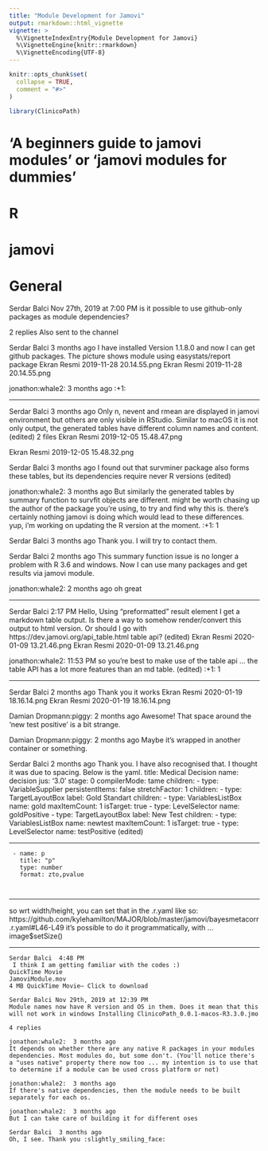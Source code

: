 ```yaml
---
title: "Module Development for Jamovi"
output: rmarkdown::html_vignette
vignette: >
  %\VignetteIndexEntry{Module Development for Jamovi}
  %\VignetteEngine{knitr::rmarkdown}
  %\VignetteEncoding{UTF-8}
---
```


```r
knitr::opts_chunk$set(
  collapse = TRUE,
  comment = "#>"
)
```

```r
library(ClinicoPath)
```




# ‘A beginners guide to jamovi modules’ or ‘jamovi modules for dummies’

# R




# jamovi









# General




Serdar Balci Nov 27th, 2019 at 7:00 PM
is it possible to use github-only packages as module dependencies?




2 replies
Also sent to the channel

Serdar Balci  3 months ago
I have installed Version 1.1.8.0 and now I can get github packages. The picture shows module using easystats/report package
Ekran Resmi 2019-11-28 20.14.55.png 
Ekran Resmi 2019-11-28 20.14.55.png



jonathon:whale2:  3 months ago
:+1:



---



Serdar Balci  3 months ago
Only n, nevent and rmean are displayed in jamovi environment but others are only visible in RStudio. Similar to macOS it is not only output, the generated tables have different column names and content. (edited) 
2 files 
Ekran Resmi 2019-12-05 15.48.47.png


Ekran Resmi 2019-12-05 15.48.32.png



Serdar Balci  3 months ago
I found out that survminer package also forms these tables, but its dependencies require never R versions (edited) 

jonathon:whale2:  3 months ago
 But similarly the generated tables by summary function to survfit objects are different.
might be worth chasing up the author of the package you’re using, to try and find why this is. there’s certainly nothing jamovi is doing which would lead to these differences.
yup, i’m working on updating the R version at the moment.
:+1:
1


Serdar Balci  3 months ago
Thank you. I will try to contact them.

Serdar Balci  2 months ago
This summary function issue is no longer a problem with R 3.6 and windows. Now I can use many packages and get results via jamovi module.

jonathon:whale2:  2 months ago
oh great


---


Serdar Balci  2:17 PM
Hello,
Using “preformatted” result element I get a markdown table output. Is there a way to somehow render/convert this output to html version. Or should I go with https://dev.jamovi.org/api_table.html table api? (edited) 
Ekran Resmi 2020-01-09 13.21.46.png 
Ekran Resmi 2020-01-09 13.21.46.png








jonathon:whale2:  11:53 PM
so you’re best to make use of the table api … the table API has a lot more features than an md table. (edited) 
:+1:
1


---




Serdar Balci  2 months ago
Thank you it works
Ekran Resmi 2020-01-19 18.16.14.png 
Ekran Resmi 2020-01-19 18.16.14.png



Damian Dropmann:piggy:  2 months ago
Awesome! That space around the 'new test positive' is a bit strange.

Damian Dropmann:piggy:  2 months ago
Maybe it's wrapped in another container or something.

Serdar Balci  2 months ago
Thank you. I have also recognised that. I thought it was due to spacing. Below is the yaml.
title: Medical Decision
name: decision
jus: '3.0'
stage: 0
compilerMode: tame
children:
  - type: VariableSupplier
    persistentItems: false
    stretchFactor: 1
    children:
      - type: TargetLayoutBox
        label: Gold Standart
        children:
          - type: VariablesListBox
            name: gold
            maxItemCount: 1
            isTarget: true
          - type: LevelSelector
            name: goldPositive
      - type: TargetLayoutBox
        label: New Test
        children:
          - type: VariablesListBox
            name: newtest
            maxItemCount: 1
            isTarget: true
          - type: LevelSelector
            name: testPositive (edited) 


---

     - name: p
       title: "p"
       type: number
       format: zto,pvalue
       
       
---



so wrt width/height, you can set that in the .r.yaml like so:
https://github.com/kylehamilton/MAJOR/blob/master/jamovi/bayesmetacorr.r.yaml#L46-L49
it’s possible to do it programmatically, with … image$setSize()


---







```
Serdar Balci  4:48 PM
 I think I am getting familiar with the codes :)
QuickTime Movie 
JamoviModule.mov
4 MB QuickTime Movie— Click to download
```





```
Serdar Balci Nov 29th, 2019 at 12:39 PM
Module names now have R version and OS in them. Does it mean that this will not work in windows Installing ClinicoPath_0.0.1-macos-R3.3.0.jmo

4 replies

jonathon:whale2:  3 months ago
It depends on whether there are any native R packages in your modules dependencies. Most modules do, but some don't. (You'll notice there's a "uses native" property there now too ... my intention is to use that to determine if a module can be used cross platform or not)

jonathon:whale2:  3 months ago
If there's native dependencies, then the module needs to be built separately for each os.

jonathon:whale2:  3 months ago
But I can take care of building it for different oses

Serdar Balci  3 months ago
Oh, I see. Thank you :slightly_smiling_face:
```



